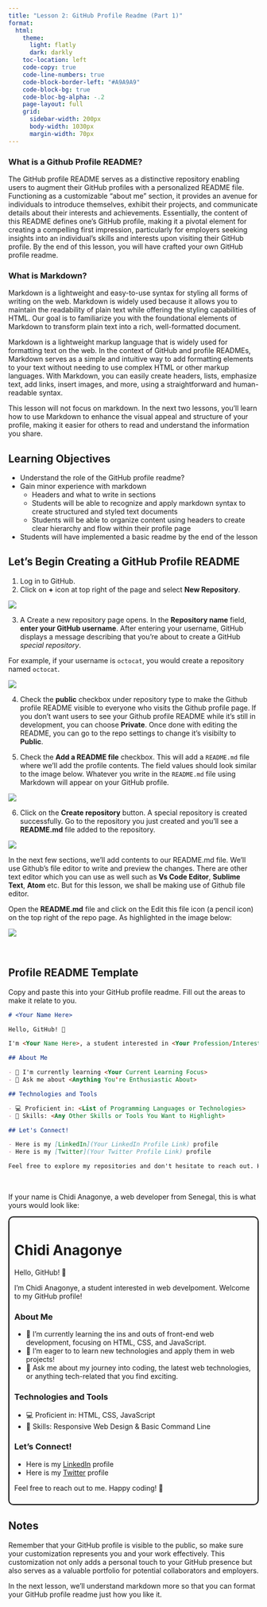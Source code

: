 ```yaml
---
title: "Lesson 2: GitHub Profile Readme (Part 1)"
format:
  html:
    theme:
      light: flatly
      dark: darkly
    toc-location: left
    code-copy: true
    code-line-numbers: true
    code-block-border-left: "#A9A9A9"
    code-block-bg: true
    code-bloc-bg-alpha: -.2
    page-layout: full
    grid:
      sidebar-width: 200px
      body-width: 1030px
      margin-width: 70px
---
```



### What is a Github Profile README?
The GitHub profile README serves as a distinctive repository enabling users to augment their GitHub profiles with a personalized README file. Functioning as a customizable "about me" section, it provides an avenue for individuals to introduce themselves, exhibit their projects, and communicate details about their interests and achievements. Essentially, the content of this README defines one's GitHub profile, making it a pivotal element for creating a compelling first impression, particularly for employers seeking insights into an individual's skills and interests upon visiting their GitHub profile. By the end of this lesson, you will have crafted your own GitHub profile readme.


### What is Markdown?
Markdown is a lightweight and easy-to-use syntax for styling all forms of writing on the web. Markdown is widely used because it allows you to maintain the readability of plain text while offering the styling capabilities of HTML. Our goal is to familiarize you with the foundational elements of Markdown to transform plain text into a rich, well-formatted document.

Markdown is a lightweight markup language that is widely used for formatting text on the web. In the context of GitHub and profile READMEs, Markdown serves as a simple and intuitive way to add formatting elements to your text without needing to use complex HTML or other markup languages. With Markdown, you can easily create headers, lists, emphasize text, add links, insert images, and more, using a straightforward and human-readable syntax.

This lesson will not focus on markdown. In the next two lessons, you'll learn how to use Markdown to enhance the visual appeal and structure of your profile, making it easier for others to read and understand the information you share. 


## Learning Objectives
- Understand the role of the GitHub profile readme?
- Gain minor experience with markdown
  - Headers and what to write in sections
  - Students will be able to recognize and apply markdown syntax to create structured and styled text documents
  - Students will be able to organize content using headers to create clear hierarchy and flow within their profile page 
- Students will have implemented a basic readme by the end of the lesson


## Let's Begin Creating a GitHub Profile README

1. Log in to GitHub.
2. Click on **+** icon at top right of the page and select **New Repository**.

![](./images/1.png)


3. A Create a new repository page opens. In the **Repository name** field, **enter your GitHub username**. After entering your username, GitHub displays a message describing that you’re about to create a GitHub *special repository*.

For example, if your username is `octocat`, you would create a repository named `octocat`.

![](./images/2.1.png)


4. Check the **public** checkbox under repository type to make the Github profile README visible to everyone who visits the Github profile page. If you don't want users to see your Github profile README while it's still in development, you can choose **Private**. Once done with editing the README, you can go to the repo settings to change it's visibilty to **Public**.


5. Check the **Add a README file** checkbox. This will add a ```README.md``` file where we'll add the profile contents. The field values should look similar to the image below. Whatever you write in the `README.md` file using Markdown will appear on your GitHub profile.

![](./images/2.png)


6. Click on the **Create repository** button. A special repository is created successfully. Go to the repository you just created and you'll see a **README.md** file added to the repository.

![](./images/3.png)

In the next few sections, we'll add contents to our README.md file. We'll use Github's file editor to write and preview the changes. There are other text editor which you can use as well such as **Vs Code Editor**, **Sublime Text**, **Atom** etc. But for this lesson, we shall be making use of Github file editor. 

Open the **README.md** file and click on the Edit this file icon (a pencil icon) on the top right of the repo page. As highlighted in the image below:

![](./images/3.1.png)

<br>

## Profile README Template

Copy and paste this into your GitHub profile readme. Fill out the areas to make it relate to you.

```md
# <Your Name Here>

Hello, GitHub! 👋

I'm <Your Name Here>, a student interested in <Your Profession/Interests such as: computer science, data science, web develpoment, machine learning, data engineering, statistics, software development...>. Welcome to my GitHub profile!

## About Me

- 🌱 I'm currently learning <Your Current Learning Focus>
- 💬 Ask me about <Anything You're Enthusiastic About>

## Technologies and Tools

- 💻 Proficient in: <List of Programming Languages or Technologies>
- 🚀 Skills: <Any Other Skills or Tools You Want to Highlight>

## Let's Connect!

- Here is my [LinkedIn](Your LinkedIn Profile Link) profile
- Here is my [Twitter](Your Twitter Profile Link) profile

Feel free to explore my repositories and don't hesitate to reach out. Happy coding! 🚀

```

<br>

If your name is Chidi Anagonye, a web developer from Senegal, this is what yours would look like:

<div style="border: 2px solid #000; padding: 10px; border-radius: 10px;">

  <h1> Chidi Anagonye </h1>

  Hello, GitHub! 👋

  I'm Chidi Anagonye, a student interested in web develpoment. Welcome to my GitHub profile!

  <h3> About Me </h3>

  - 🌱 I'm currently learning the ins and outs of front-end web development, focusing on HTML, CSS, and JavaScript.
  - 👯 I'm eager to to learn new technologies and apply them in web projects!
  - 💬 Ask me about my journey into coding, the latest web technologies, or anything tech-related that you find exciting.

  <h3> Technologies and Tools </h3>

  -  💻 Proficient in: HTML, CSS, JavaScript
  - 🚀 Skills: Responsive Web Design & Basic Command Line

  <h3> Let's Connect! </h3>

  - Here is my [LinkedIn](Your LinkedIn Profile Link) profile
  - Here is my [Twitter](Your Twitter Profile Link) profile

  Feel free to reach out to me. Happy coding! 🚀

</div>


## Notes
Remember that your GitHub profile is visible to the public, so make sure your customization represents you and your work effectively. This customization not only adds a personal touch to your GitHub presence but also serves as a valuable portfolio for potential collaborators and employers.

In the next lesson, we'll understand markdown more so that you can format your GitHub profile readme just how you like it.

<!-- Pictured below is what your github profile will be if you do everything right.

<video width="800" height="315" autoplay loop muted>
  <source src="./images/v1.webm" type="video/mp4">
  Your browser does not support the video tag.
</video> -->
